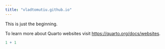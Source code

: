 ```yaml
---
title: "vladtomutiu.github.io"
---
```


This is just the beginning.

To learn more about Quarto websites visit <https://quarto.org/docs/websites>.

```r
1 + 1
```
